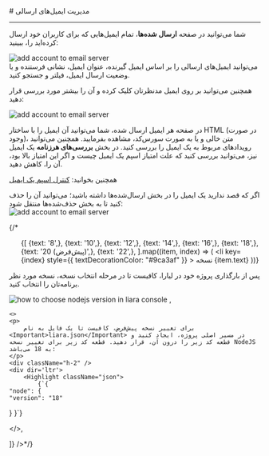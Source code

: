 
<Layout>
# مدیریت ایمیل‌های ارسالی
<hr className="mb-2" />

شما می‌توانید در صفحه **ارسال شده‌ها**، تمام ایمیل‌هایی که برای کاربران خود ارسال کرده‌اید را، ببینید:

<div className="h-4" />
<img src="https://files.liara.ir/liara/docs/see-sent-emails.png" alt="add account to email server" />
<div className="h-4" />
می‌توانید ایمیل‌های ارسالی را بر اساس ایمیل گیرنده، عنوان ایمیل، نشانی فرستنده و یا وضعیت ارسال ایمیل، فیلتر و جستجو کنید. 

همچنین می‌توانید بر روی ایمیل مدنظرتان کلیک کرده و آن را بیشتر مورد بررسی قرار دهید:
<div className="h-4" />
<img src="https://files.liara.ir/liara/docs/see-a-sent-mail.png" alt="add account to email server" />
<div className="h-4" />

در صفحه هر ایمیل ارسال شده، شما می‌توانید آن ایمیل را با ساختار HTML (در صورت وجود)،
متن خالی و یا به صورت سورس‌کد، مشاهده بفرمایید. همچنین می‌توانید رویدادهای مربوط به یک ایمیل را بررسی کنید. 
در بخش **بررسی‌های هرزنامه** یک ایمیل نیز، می‌توانید بررسی کنید که علت امتیاز اسپم یک ایمیل چیست و اگر این امتیاز بالا بود، آن را، کاهش دهید. 

<div className="h-4" />
<Alert variant="success">
      <p>
        همچنین بخوانید: <a href="./control-spam" className="blue-link">کنترل اسپم یک ایمیل</a>
      </p>
</Alert> 
<div className="h-4" />
اگر که قصد ندارید یک ایمیل را در بخش ارسال‌شده‌ها داشته باشید؛ می‌توانید آن را حذف کنید تا به بخش حذف‌شده‌ها منتقل شود:
<div className="h-4" />
<img src="https://files.liara.ir/liara/docs/deleted-sent-mail.png" alt="add account to email server" />
<div className="h-4" />

{/* <ul className="pr-4">
  {[
    {text: '8',},
    {text: '10',},
    {text: '12',},
    {text: '14',},
    {text: '16',},
    {text: '18',},
    {text: '20 (پیش‌فرض)',},
    {text: '22',},
  ].map((item, index) => (
    <li
      key={index}
      style={{
        textDecorationColor: "#9ca3af"
      }}
    >
        نسخه {item.text}
    </li>
  ))}
</ul>

<Section id="change-default-version" title="تغییر نسخه پیش‌فرض" />
<Tabs 
    tabs={["Liara Console", "Liara CLI"]} 
    content={[
    <>
    <p>پس از بارگذاری پروژه خود در لیارا، کافیست تا در مرحله انتخاب نسخه، نسخه مورد نظر برنامه‌تان را انتخاب کنید.</p>
    <img src="https://files.liara.ir/liara/docs/choose-nodejs-version.png" alt="how to choose nodejs version in liara console" />
    </>,

    <>
    <p>
        برای تغییر نسخه پیش‌فرض، کافیست تا یک فایل به نام <Important>liara.json</Important> در مسیر اصلی پروژه، ایجاد کنید و قطعه کد زیر را درون آن، قرار دهید. قطعه کد زیر برای تغییر نسخه NodeJS به 18 می‌باشد:
    </p>
    <div className="h-2" />
    <div dir='ltr'>
        <Highlight className="json">
            {`{
    "node": {
    "version": "18"
  }
}`}
        </Highlight>
    </div>
    <div className="h-2" />
    </>,

]} 
/>*/}

</Layout>